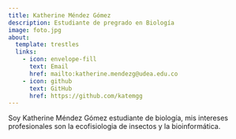 ```yaml
---
title: Katherine Méndez Gómez
description: Estudiante de pregrado en Biología
image: foto.jpg
about:
  template: trestles
  links:
    - icon: envelope-fill
      text: Email
      href: mailto:katherine.mendezg@udea.edu.co
    - icon: github
      text: GitHub
      href: https://github.com/katemgg
---
```


Soy Katherine Méndez Gómez estudiante de biología, mis intereses
profesionales son la ecofisiologia de insectos y la bioinformática.
